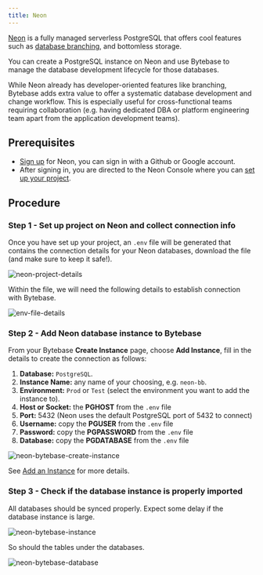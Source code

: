 ```yaml
---
title: Neon
---
```


[Neon](https://neon.tech/) is a fully managed serverless PostgreSQL that offers cool features such as [database branching](https://neon.tech/docs/introduction/branching/), and bottomless storage.

You can create a PostgreSQL instance on Neon and use Bytebase to manage the database development lifecycle for those databases.

While Neon already has developer-oriented features like branching, Bytebase adds extra value to offer a systematic database development and change workflow. This is especially useful for cross-functional teams requiring collaboration (e.g. having dedicated DBA or platform engineering team apart from the application development teams).

## Prerequisites

- [Sign up](https://console.neon.tech/) for Neon, you can sign in with a Github or Google account.
- After signing in, you are directed to the Neon Console where you can [set up your project](https://neon.tech/docs/get-started-with-neon/setting-up-a-project/).

## Procedure

### Step 1 - Set up project on Neon and collect connection info

Once you have set up your project, an `.env` file will be generated that contains the connection details for your Neon databases, download the file (and make sure to keep it safe!).

![neon-project-details](/content/docs/integrations/neon/neon-project-details.webp)

Within the file, we will need the following details to establish connection with Bytebase.

![env-file-details](/content/docs/integrations/neon/neon-env-file-details.webp)

### Step 2 - Add Neon database instance to Bytebase

From your Bytebase **Create Instance** page, choose **Add Instance**, fill in the details to create the connection as follows:

1. **Database:** `PostgreSQL`.
2. **Instance Name:** any name of your choosing, e.g. `neon-bb`.
3. **Environment:** `Prod` or `Test` (select the environment you want to add the instance to).
4. **Host or Socket:** the **PGHOST** from the `.env` file
5. **Port:** 5432 (Neon uses the default PostgreSQL port of 5432 to connect)
6. **Username:** copy the **PGUSER** from the `.env` file
7. **Password:** copy the **PGPASSWORD** from the `.env` file
8. **Database:** copy the **PGDATABASE** from the `.env` file

![neon-bytebase-create-instance](/content/docs/integrations/neon/neon-bytebase-create-instance.webp)

See [Add an Instance](/get-started/step-by-step/add-an-instance) for more details.

### Step 3 - Check if the database instance is properly imported

All databases should be synced properly. Expect some delay if the database instance is large.

![neon-bytebase-instance](/content/docs/integrations/neon/neon-bytebase-instance.webp)

So should the tables under the databases.

![neon-bytebase-database](/content/docs/integrations/neon/neon-bytebase-database.webp)
